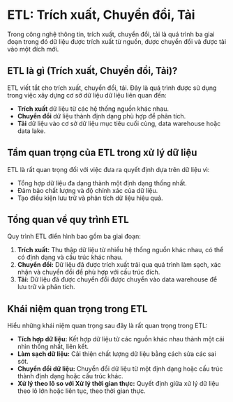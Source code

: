 # ETL: Trích xuất, Chuyển đổi, Tải

Trong công nghệ thông tin, trích xuất, chuyển đổi, tải là quá trình ba giai đoạn trong đó dữ liệu được trích xuất từ nguồn, được chuyển đổi và được tải vào một đích mới.

## ETL là gì (Trích xuất, Chuyển đổi, Tải)?

ETL viết tắt cho trích xuất, chuyển đổi, tải. Đây là quá trình được sử dụng trong việc xây dựng cơ sở dữ liệu dữ liệu liên quan đến:

- **Trích xuất** dữ liệu từ các hệ thống nguồn khác nhau.
- **Chuyển đổi** dữ liệu thành định dạng phù hợp để phân tích.
- **Tải** dữ liệu vào cơ sở dữ liệu mục tiêu cuối cùng, data warehouse hoặc data lake.

## Tầm quan trọng của ETL trong xử lý dữ liệu

ETL là rất quan trọng đối với việc đưa ra quyết định dựa trên dữ liệu vì:

- Tổng hợp dữ liệu đa dạng thành một định dạng thống nhất.
- Đảm bảo chất lượng và độ chính xác của dữ liệu.
- Tạo điều kiện lưu trữ và phân tích dữ liệu hiệu quả.

## Tổng quan về quy trình ETL

Quy trình ETL điển hình bao gồm ba giai đoạn:

1. **Trích xuất:** Thu thập dữ liệu từ nhiều hệ thống nguồn khác nhau, có thể có định dạng và cấu trúc khác nhau.
2. **Chuyển đổi:** Dữ liệu đã được trích xuất trải qua quá trình làm sạch, xác nhận và chuyển đổi để phù hợp với cấu trúc đích.
3. **Tải:** Dữ liệu đã được chuyển đổi được chuyển vào data warehouse để lưu trữ và phân tích.

## Khái niệm quan trọng trong ETL

Hiểu những khái niệm quan trọng sau đây là rất quan trọng trong ETL:

- **Tích hợp dữ liệu:** Kết hợp dữ liệu từ các nguồn khác nhau thành một cái nhìn thống nhất, liên kết.
- **Làm sạch dữ liệu:** Cải thiện chất lượng dữ liệu bằng cách sửa các sai sót.
- **Chuyển đổi dữ liệu:** Chuyển đổi dữ liệu từ một định dạng hoặc cấu trúc thành định dạng hoặc cấu trúc khác.
- **Xử lý theo lô so với Xử lý thời gian thực:** Quyết định giữa xử lý dữ liệu theo lô lớn hoặc liên tục, theo thời gian thực.